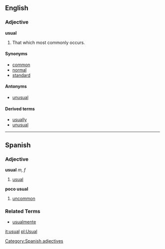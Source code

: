==English==
===Adjective===
'''usual'''

#That which most commonly occurs.

====Synonyms====
*[[common]]
*[[normal]]
*[[standard]]

====Antonyms====
*[[unusual]]

====Derived terms====
*[[usually]]
*[[unusual]]

----

== Spanish ==
=== Adjective ===
'''usual''' ''m, f''
# [[usual]]
'''poco usual'''
# [[uncommon]]

=== Related Terms ===
*[[usualmente]]

[[Category:Spanish adjectives]]

[[it:usual]]
[[pl:Usual]]